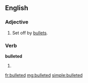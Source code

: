 ==English==

===Adjective===
{{en-adj|-}}

# {{context|of [[text]]}} Set off by [[bullet]]s.

===Verb===
'''bulleted'''

#{{past of|[[bullet]]}}

[[fr:bulleted]]
[[mg:bulleted]]
[[simple:bulleted]]